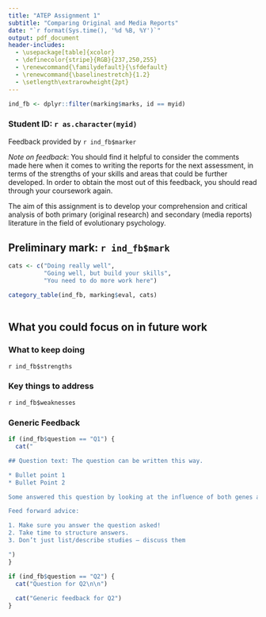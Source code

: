 ```yaml
---
title: "ATEP Assignment 1"
subtitle: "Comparing Original and Media Reports"
date: "`r format(Sys.time(), '%d %B, %Y')`"
output: pdf_document
header-includes:
  - \usepackage[table]{xcolor}
  - \definecolor{stripe}{RGB}{237,250,255}
  - \renewcommand{\familydefault}{\sfdefault}
  - \renewcommand{\baselinestretch}{1.2} 
  - \setlength\extrarowheight{2pt}
---
```


```r
ind_fb <- dplyr::filter(marking$marks, id == myid)
```


### Student ID: `r as.character(myid)`

Feedback provided by `r ind_fb$marker`

*Note on feedback*: You should find it helpful to consider the comments made here when it comes to writing the reports for the next assessment, in terms of the strengths of your skills and areas that could be further developed.  In order to obtain the most out of this feedback, you should read through your coursework again.

The aim of this assignment is to develop your comprehension and critical analysis of both primary (original research) and secondary (media reports)  literature in the field of evolutionary psychology.

## Preliminary mark: `r ind_fb$mark`


```r

cats <- c("Doing really well", 
          "Going well, but build your skills", 
          "You need to do more work here")

category_table(ind_fb, marking$eval, cats)
  
```


## What you could focus on in future work

### What to keep doing

`r ind_fb$strengths`

### Key things to address

`r ind_fb$weaknesses`

### Generic Feedback

```r
if (ind_fb$question == "Q1") {
  cat("

## Question text: The question can be written this way.

* Bullet point 1
* Bullet Point 2

Some answered this question by looking at the influence of both genes and environment but forgot to address the element of their ‘dynamic interaction’ and to consider the implications for provision of this interaction – really important that you read the question very carefully and address all aspects in your answer.  Also remember the importance of balancing breadth and depth, some answers (possibly an attempt to demonstrate your reading) had a tendency to give long lists of studies.  Knowing the information is one thing – more important is to use that information effectively. Strong answers to this question showed extensive engagement in the literature but also used this knowledge effectively in constructing clear arguments in response to the question posed. 

Feed forward advice:

1. Make sure you answer the question asked!
2. Take time to structure answers.
3. Don’t just list/describe studies – discuss them

")
}
```

```r
if (ind_fb$question == "Q2") {
  cat("Question for Q2\n\n")
  
  cat("Generic feedback for Q2")
}
```
